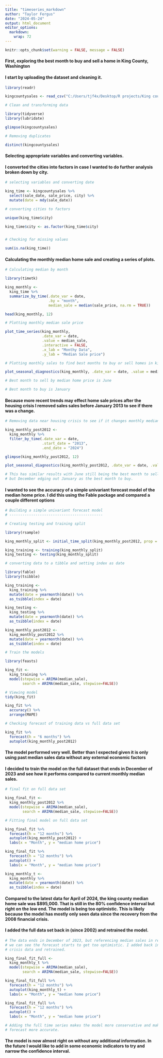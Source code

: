 ```yaml
---
title: "timeseries_markdown"
author: "Taylor Fergus"
date: "2024-05-24"
output: html_document
editor_options: 
  markdown: 
    wrap: 72
---
```


```r
knitr::opts_chunk$set(warning = FALSE, message = FALSE) 
```

#### First, exploring the best month to buy and sell a home in King County, Washington

#### I start by uploading the dataset and cleaning it.

```r
library(readr)

kingcountysales <- read_csv("C:/Users/tjf4x/Desktop/R projects/King county home sales/kingcountysales_2000_2023.csv")

# Clean and transforming data

library(tidyverse)
library(lubridate)

glimpse(kingcountysales)

# Removing duplicates

distinct(kingcountysales)
```

#### Selecting appropriate variables and converting variables.

#### I converted the cities into factors in case I wanted to do further analysis broken down by city.

```r
# selecting variables and converting date

king_time <- kingcountysales %>% 
  select(sale_date, sale_price, city) %>% 
  mutate(date = mdy(sale_date))

# converting cities to factors

unique(king_time$city)

king_time$city <- as.factor(king_time$city)


# Checking for missing values

sum(is.na(king_time))
```

#### Calculating the monthly median home sale and creating a series of plots.

```r
# Calculating median by month

library(timetk)

king_monthly <- 
  king_time %>% 
  summarize_by_time(.date_var = date,
                    .by = "month",
                    median_sale = median(sale_price, na.rm = TRUE))

head(king_monthly, 12)

# Plotting monthly median sale price

plot_time_series(king_monthly, 
                 .date_var = date, 
                 .value = median_sale,
                 .interactive = FALSE,
                 .x_lab = "Monthy Data",
                 .y_lab = "Median Sale price")

# Plotting monthly sales to find best months to buy or sell homes in king county

plot_seasonal_diagnostics(king_monthly, .date_var = date, .value = median_sale, .interactive = FALSE)

# Best month to sell by median home price is June

# Best month to buy is January
```

#### Because more recent trends may effect home sale prices after the housing crisis I removed sales sales before January 2013 to see if there was a change.

```r
# Removing data near housing crisis to see if it changes monthly medians

king_monthly_post2012 <- 
  king_monthly %>% 
  filter_by_time(.date_var = date, 
                 .start_date = "2013",
                 .end_date = "2024")

glimpse(king_monthly_post2012, 12)

plot_seasonal_diagnostics(king_monthly_post2012, .date_var = date, .value = median_sale, .interactive = FALSE)

# This has similar results with June still being the best month to sell
# but December edging out January as the best month to buy.
```

#### I wanted to see the accuracy of a simple univariant forecast model of the median home price. I did this using the Fable package and compared a couple different options

```r
# Building a simple univariant forecast model
# -------------------------------------------

# Creating testing and training split

library(rsample)

king_monthly_split <- initial_time_split(king_monthly_post2012, prop = 130/136)

king_training <- training(king_monthly_split)
king_testing <- testing(king_monthly_split)

# converting data to a tibble and setting index as date

library(fable)
library(tsibble)

king_training <- 
  king_training %>% 
  mutate(date = yearmonth(date)) %>% 
  as_tsibble(index = date)

king_testing <- 
  king_testing %>% 
  mutate(date = yearmonth(date)) %>% 
  as_tsibble(index = date)

king_monthly_post2012 <- 
  king_monthly_post2012 %>% 
  mutate(date = yearmonth(date)) %>% 
  as_tsibble(index = date)

# Train the models

library(feasts)

king_fit <- 
  king_training %>% 
  model(stepwise = ARIMA(median_sale),
        search = ARIMA(median_sale, stepwise=FALSE))

# Viewing model
tidy(king_fit)

king_fit %>% 
  accuracy() %>% 
  arrange(MAPE)

# Checking forecast of training data vs full data set

king_fit %>% 
  forecast(h = "6 months") %>% 
  autoplot(king_monthly_post2012)
```

#### The model performed very well. Better than I expected given it is only using past median sales data without any external economic factors

#### I decided to train the model on the full dataset that ends in December of 2023 and see how it performs compared to current monthly median sales.

```r
# final fit on full data set

king_final_fit <- 
  king_monthly_post2012 %>% 
  model(stepwise = ARIMA(median_sale),
        search = ARIMA(median_sale, stepwise=FALSE))

# Fitting final model on full data set

king_final_fit %>% 
  forecast(h = "12 months") %>% 
  autoplot(king_monthly_post2012) +
  labs(x = "Month", y = "median home price")

king_final_fit %>% 
  forecast(h = "12 months") %>% 
  autoplot() +
  labs(x = "Month", y = "median home price")

king_monthly_t <- 
  king_monthly %>% 
  mutate(date = yearmonth(date)) %>% 
  as_tsibble(index = date)
```

#### Compared to the latest data for April of 2024, the king county median home sale was \$895,000. That is still in the 80% confidence interval but right on the low end. The model is being too optimistic. This is likely because the model has mostly only seen data since the recovery from the 2008 financial crisis.

#### I added the full data set back in (since 2002) and retrained the model.

```r
# The data ends in December of 2023, but referencing median sales in recent
# we can see the forecast starts to get too optimistic. I added back in the housing 
# crisis data and retrained.

king_final_fit_full <- 
  king_monthly_t %>% 
  model(stepwise = ARIMA(median_sale),
        search = ARIMA(median_sale, stepwise=FALSE))

king_final_fit_full %>% 
  forecast(h = "12 months") %>% 
  autoplot(king_monthly_t) +
  labs(x = "Month", y = "median home price")

king_final_fit_full %>% 
  forecast(h = "12 months") %>% 
  autoplot() +
  labs(x = "Month", y = "median home price")

# Adding the full time series makes the model more conservative and makes the 
# forecast more accurate.
```

#### The model is now almost right on without any additional information. In the future I would like to add in some economic indicators to try and narrow the confidence interval.